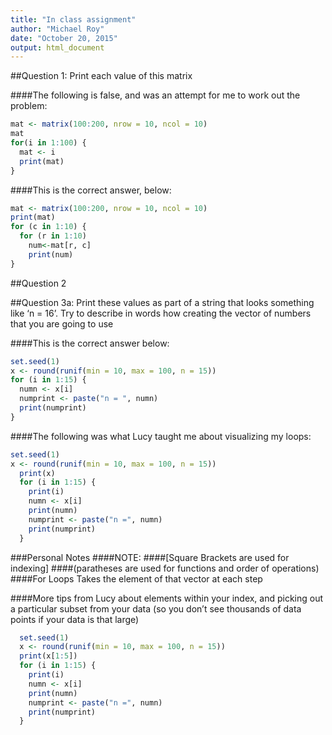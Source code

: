 ```yaml
---
title: "In class assignment"
author: "Michael Roy"
date: "October 20, 2015"
output: html_document
---
```


##Question 1: Print each value of this matrix

####The following is false, and was an attempt for me to work out the problem:

```r
mat <- matrix(100:200, nrow = 10, ncol = 10)
mat
for(i in 1:100) {
  mat <- i
  print(mat)
}
```

####This is the correct answer, below:

```r
mat <- matrix(100:200, nrow = 10, ncol = 10)
print(mat)
for (c in 1:10) {
  for (r in 1:10)
    num<-mat[r, c]
    print(num)
}
```

##Question 2


##Question 3a: Print these values as part of a string that looks something like 'n = 16'.  Try to describe in words how creating the vector of numbers that you are going to use

####This is the correct answer below:

```r
set.seed(1)
x <- round(runif(min = 10, max = 100, n = 15))
for (i in 1:15) {
  numn <- x[i]
  numprint <- paste("n = ", numn)
  print(numprint)
}
```

####The following was what Lucy taught me about visualizing my loops:

```r
set.seed(1)
x <- round(runif(min = 10, max = 100, n = 15))
  print(x)
  for (i in 1:15) {
    print(i)
    numn <- x[i]
    print(numn)
    numprint <- paste("n =", numn)
    print(numprint)
  }
```

###Personal Notes
####NOTE:
####[Square Brackets are used for indexing]
####(paratheses are used for functions and order of operations)
####For Loops Takes the element of that vector at each step
  
####More tips from Lucy about elements within your index, and picking out a particular subset from your data (so you don't see thousands of data points if your data is that large)
  
```r
  set.seed(1)
  x <- round(runif(min = 10, max = 100, n = 15))
  print(x[1:5])
  for (i in 1:15) {
    print(i)
    numn <- x[i]
    print(numn)
    numprint <- paste("n =", numn)
    print(numprint)
  }
```
